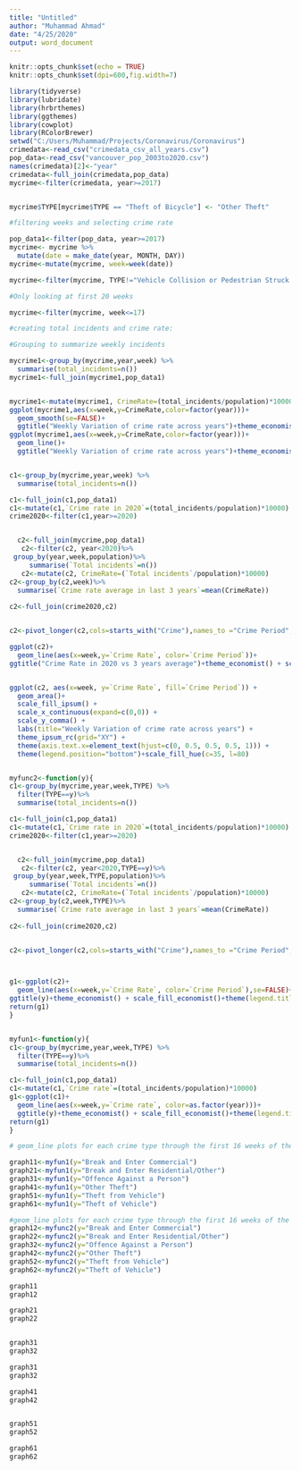 ---
title: "Untitled"
author: "Muhammad Ahmad"
date: "4/25/2020"
output: word_document
---

```{r setup, include=FALSE}
knitr::opts_chunk$set(echo = TRUE)
knitr::opts_chunk$set(dpi=600,fig.width=7)
```
```{r echo=FALSE, warning=FALSE, messages=FALSE}
library(tidyverse)
library(lubridate)
library(hrbrthemes)
library(ggthemes)
library(cowplot)
library(RColorBrewer)
setwd("C:/Users/Muhammad/Projects/Coronavirus/Coronavirus")
crimedata<-read_csv("crimedata_csv_all_years.csv")
pop_data<-read_csv("vancouver_pop_2003to2020.csv")
names(crimedata)[2]<-"year"
crimedata<-full_join(crimedata,pop_data)
mycrime<-filter(crimedata, year>=2017)


mycrime$TYPE[mycrime$TYPE == "Theft of Bicycle"] <- "Other Theft"

```
 
```{r echo=FALSE, warning=FALSE, messages=FALSE}
#filtering weeks and selecting crime rate

pop_data1<-filter(pop_data, year>=2017)
mycrime<- mycrime %>%
  mutate(date = make_date(year, MONTH, DAY))
mycrime<-mutate(mycrime, week=week(date))

mycrime<-filter(mycrime, TYPE!="Vehicle Collision or Pedestrian Struck (with Fatality)" & TYPE!="Vehicle Collision or Pedestrian Struck (with Injury)" & TYPE!="Homicide" & TYPE!="Mischief")

#Only looking at first 20 weeks

mycrime<-filter(mycrime, week<=17)
```

```{r echo=FALSE, warning=FALSE, messages=FALSE}
#creating total incidents and crime rate:

#Grouping to summarize weekly incidents

mycrime1<-group_by(mycrime,year,week) %>%
  summarise(total_incidents=n())
mycrime1<-full_join(mycrime1,pop_data1)


mycrime1<-mutate(mycrime1, CrimeRate=(total_incidents/population)*10000)
ggplot(mycrime1,aes(x=week,y=CrimeRate,color=factor(year)))+
  geom_smooth(se=FALSE)+
  ggtitle("Weekly Variation of crime rate across years")+theme_economist() + scale_fill_economist()
ggplot(mycrime1,aes(x=week,y=CrimeRate,color=factor(year)))+
  geom_line()+
  ggtitle("Weekly Variation of crime rate across years")+theme_economist() + scale_fill_economist()


c1<-group_by(mycrime,year,week) %>%
  summarise(total_incidents=n())

c1<-full_join(c1,pop_data1)
c1<-mutate(c1,`Crime rate in 2020`=(total_incidents/population)*10000)
crime2020<-filter(c1,year>=2020)


  c2<-full_join(mycrime,pop_data1)
   c2<-filter(c2, year<2020)%>%
 group_by(year,week,population)%>%
     summarise(`Total incidents`=n())
   c2<-mutate(c2, CrimeRate=(`Total incidents`/population)*10000)
c2<-group_by(c2,week)%>%
  summarise(`Crime rate average in last 3 years`=mean(CrimeRate))
     
c2<-full_join(crime2020,c2)


c2<-pivot_longer(c2,cols=starts_with("Crime"),names_to ="Crime Period",  values_to ="Crime Rate")

ggplot(c2)+
  geom_line(aes(x=week,y=`Crime Rate`, color=`Crime Period`))+
ggtitle("Crime Rate in 2020 vs 3 years average")+theme_economist() + scale_fill_economist()


ggplot(c2, aes(x=week, y=`Crime Rate`, fill=`Crime Period`)) + 
  geom_area()+
  scale_fill_ipsum() +
  scale_x_continuous(expand=c(0,0)) +
  scale_y_comma() +
  labs(title="Weekly Variation of crime rate across years") +
  theme_ipsum_rc(grid="XY") +
  theme(axis.text.x=element_text(hjust=c(0, 0.5, 0.5, 0.5, 1))) +
  theme(legend.position="bottom")+scale_fill_hue(c=35, l=80)



``` 











```{r echo=FALSE, warning=FALSE, messages=FALSE}

myfunc2<-function(y){
c1<-group_by(mycrime,year,week,TYPE) %>%
  filter(TYPE==y)%>%
  summarise(total_incidents=n())

c1<-full_join(c1,pop_data1)
c1<-mutate(c1,`Crime rate in 2020`=(total_incidents/population)*10000)
crime2020<-filter(c1,year>=2020)


  c2<-full_join(mycrime,pop_data1)
   c2<-filter(c2, year<2020,TYPE==y)%>%
 group_by(year,week,TYPE,population)%>%
     summarise(`Total incidents`=n())
   c2<-mutate(c2, CrimeRate=(`Total incidents`/population)*10000)
c2<-group_by(c2,week,TYPE)%>%
  summarise(`Crime rate average in last 3 years`=mean(CrimeRate))
     
c2<-full_join(crime2020,c2)


c2<-pivot_longer(c2,cols=starts_with("Crime"),names_to ="Crime Period",  values_to ="Crime Rate")



g1<-ggplot(c2)+
  geom_line(aes(x=week,y=`Crime Rate`, color=`Crime Period`),se=FALSE)+
ggtitle(y)+theme_economist() + scale_fill_economist()+theme(legend.title = element_blank()) 
return(g1)
}


myfun1<-function(y){
c1<-group_by(mycrime,year,week,TYPE) %>%
  filter(TYPE==y)%>%
  summarise(total_incidents=n())

c1<-full_join(c1,pop_data1)
c1<-mutate(c1,`Crime rate`=(total_incidents/population)*10000)
g1<-ggplot(c1)+
  geom_line(aes(x=week,y=`Crime rate`, color=as.factor(year)))+
  ggtitle(y)+theme_economist() + scale_fill_economist()+theme(legend.title = element_blank())
return(g1)
}

```


```{r echo=FALSE, warning=FALSE, messages=FALSE}
# geom_line plots for each crime type through the first 16 weeks of the year for the years 2017 through 2020

graph11<-myfun1(y="Break and Enter Commercial")
graph21<-myfun1(y="Break and Enter Residential/Other")
graph31<-myfun1(y="Offence Against a Person")
graph41<-myfun1(y="Other Theft")
graph51<-myfun1(y="Theft from Vehicle")
graph61<-myfun1(y="Theft of Vehicle")

```
```{r  echo=FALSE, warning=FALSE, messages=FALSE}

#geom_line plots for each crime type through the first 16 weeks of the year for the year 2020 compared to the average from 2017, 2018, 2019
graph12<-myfunc2(y="Break and Enter Commercial")
graph22<-myfunc2(y="Break and Enter Residential/Other")
graph32<-myfunc2(y="Offence Against a Person")
graph42<-myfunc2(y="Other Theft")
graph52<-myfunc2(y="Theft from Vehicle")
graph62<-myfunc2(y="Theft of Vehicle")

graph11
graph12

graph21
graph22


graph31
graph32

graph31
graph32

graph41
graph42


graph51
graph52

graph61
graph62



```

